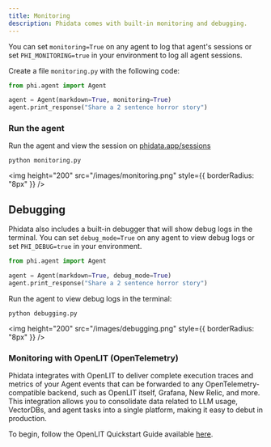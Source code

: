 ```yaml
---
title: Monitoring
description: Phidata comes with built-in monitoring and debugging.
---
```


You can set `monitoring=True` on any agent to log that agent's sessions or set `PHI_MONITORING=true` in your environment to log all agent sessions.

Create a file `monitoring.py` with the following code:

```python monitoring.py
from phi.agent import Agent

agent = Agent(markdown=True, monitoring=True)
agent.print_response("Share a 2 sentence horror story")
```

<Snippet file="authenticate-with-phidata.mdx" />

### Run the agent

Run the agent and view the session on [phidata.app/sessions](https://www.phidata.app/sessions)

```shell
python monitoring.py
```

<img
  height="200"
  src="/images/monitoring.png"
  style={{ borderRadius: "8px" }}
/>

## Debugging

Phidata also includes a built-in debugger that will show debug logs in the terminal. You can set `debug_mode=True` on any agent to view debug logs or set `PHI_DEBUG=true` in your environment.

```python debugging.py
from phi.agent import Agent

agent = Agent(markdown=True, debug_mode=True)
agent.print_response("Share a 2 sentence horror story")
```

Run the agent to view debug logs in the terminal:

```shell
python debugging.py
```

<img height="200" src="/images/debugging.png" style={{ borderRadius: "8px" }} />

### Monitoring with OpenLIT (OpenTelemetry)

Phidata integrates with OpenLIT to deliver complete execution traces and metrics of your Agent events that can be forwarded to any OpenTelemetry-compatible backend, such as OpenLIT itself, Grafana, New Relic, and more. This integration allows you to consolidate data related to LLM usage, VectorDBs, and agent tasks into a single platform, making it easy to debut in production.

To begin, follow the OpenLIT Quickstart Guide available [here](https://docs.openlit.io/latest/quickstart-observability).

